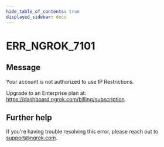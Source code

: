 ```yaml
---
hide_table_of_contents: true
displayed_sidebar: docs
---
```



# ERR_NGROK_7101

## Message

Your account is not authorized to use IP Restrictions.

Upgrade to an Enterprise plan at: https://dashboard.ngrok.com/billing/subscription

<ErrorDetails error="err_ngrok_7101" />

## Further help

If you're having trouble resolving this error, please reach out to [support@ngrok.com](mailto:support@ngrok.com?subject=Help%20with%20ERR_NGROK_7101).
